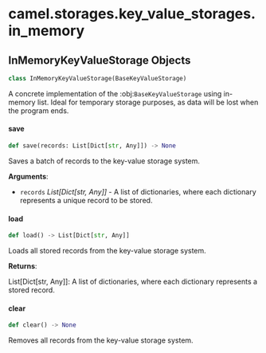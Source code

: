 <a id="camel.storages.key_value_storages.in_memory"></a>

# camel.storages.key\_value\_storages.in\_memory

<a id="camel.storages.key_value_storages.in_memory.InMemoryKeyValueStorage"></a>

## InMemoryKeyValueStorage Objects

```python
class InMemoryKeyValueStorage(BaseKeyValueStorage)
```

A concrete implementation of the :obj:`BaseKeyValueStorage` using
in-memory list. Ideal for temporary storage purposes, as data will be lost
when the program ends.

<a id="camel.storages.key_value_storages.in_memory.InMemoryKeyValueStorage.save"></a>

#### save

```python
def save(records: List[Dict[str, Any]]) -> None
```

Saves a batch of records to the key-value storage system.

**Arguments**:

- `records` _List[Dict[str, Any]]_ - A list of dictionaries, where each
  dictionary represents a unique record to be stored.

<a id="camel.storages.key_value_storages.in_memory.InMemoryKeyValueStorage.load"></a>

#### load

```python
def load() -> List[Dict[str, Any]]
```

Loads all stored records from the key-value storage system.

**Returns**:

  List[Dict[str, Any]]: A list of dictionaries, where each dictionary
  represents a stored record.

<a id="camel.storages.key_value_storages.in_memory.InMemoryKeyValueStorage.clear"></a>

#### clear

```python
def clear() -> None
```

Removes all records from the key-value storage system.

